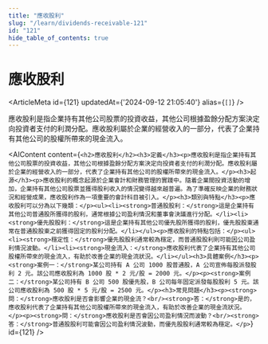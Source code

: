 ```yaml
---
title: "應收股利"
slug: "/learn/dividends-receivable-121"
id: "121"
hide_table_of_contents: true
---
```



# 應收股利

<ArticleMeta id={121} updatedAt={'2024-09-12 21:05:40'} alias={`[]`} />
<div className='border-solid border-b border-t-0 my-4 border-[var(--ifm-color-gray-300)]' />

應收股利是指企業持有其他公司股票的投資收益，其他公司根據盈餘分配方案決定向投資者支付的利潤分配。應收股利屬於企業的經營收入的一部分，代表了企業持有其他公司的股權所帶來的現金流入。

<AIContent content={`<h2>應收股利</h2><h3>定義</h3><p>應收股利是指企業持有其他公司股票的投資收益，其他公司根據盈餘分配方案決定向投資者支付的利潤分配。應收股利屬於企業的經營收入的一部分，代表了企業持有其他公司的股權所帶來的現金流入。</p><h3>起源</h3><p>應收股利的概念起源於企業會計和財務管理的實踐中。隨着企業間投資活動的增加，企業持有其他公司股票並獲得股利收入的情況變得越來越普遍。為了準確反映企業的財務狀況和經營成果，應收股利作為一項重要的會計科目被引入。</p><h3>類別與特點</h3><p>應收股利可以分為以下幾類：</p><ul><li><strong>普通股股利：</strong>這是企業持有其他公司普通股所獲得的股利，通常根據公司盈利情況和董事會決議進行分配。</li><li><strong>優先股股利：</strong>這是企業持有其他公司優先股所獲得的股利，優先股股東通常在普通股股東之前獲得固定的股利分配。</li></ul><p>應收股利的特點包括：</p><ul><li><strong>穩定性：</strong>優先股股利通常較為穩定，而普通股股利則可能因公司盈利情況波動。</li><li><strong>現金流入：</strong>應收股利代表了企業持有其他公司股權所帶來的現金流入，有助於改善企業的現金流狀況。</li></ul><h3>具體案例</h3><p><strong>案例一：</strong>某公司持有 A 公司 1000 股普通股，A 公司宣佈每股派發股利 2 元。該公司應收股利為 1000 股 * 2 元/股 = 2000 元。</p><p><strong>案例二：</strong>某公司持有 B 公司 500 股優先股，B 公司每年固定派發每股股利 5 元。該公司應收股利為 500 股 * 5 元/股 = 2500 元。</p><h3>常見問題</h3><p><strong>問：</strong>應收股利是否會影響企業的現金流？<br/><strong>答：</strong>是的，應收股利代表了企業持有其他公司股權所帶來的現金流入，有助於改善企業的現金流狀況。</p><p><strong>問：</strong>應收股利是否會因公司盈利情況而波動？<br/><strong>答：</strong>普通股股利可能會因公司盈利情況波動，而優先股股利通常較為穩定。</p>`} id={121} />
